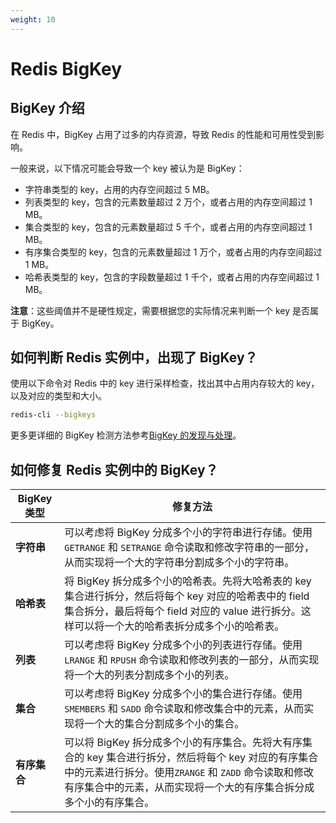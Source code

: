 ```yaml
---
weight: 10
---
```


# Redis BigKey

## BigKey 介绍

在 Redis 中，BigKey 占用了过多的内存资源，导致 Redis 的性能和可用性受到影响。

一般来说，以下情况可能会导致一个 key 被认为是 BigKey：

* 字符串类型的 key，占用的内存空间超过 5 MB。
* 列表类型的 key，包含的元素数量超过 2 万个，或者占用的内存空间超过 1 MB。
* 集合类型的 key，包含的元素数量超过 5 千个，或者占用的内存空间超过 1 MB。
* 有序集合类型的 key，包含的元素数量超过 1 万个，或者占用的内存空间超过 1 MB。
* 哈希表类型的 key，包含的字段数量超过 1 千个，或者占用的内存空间超过 1 MB。

**注意**：这些阈值并不是硬性规定，需要根据您的实际情况来判断一个 key 是否属于 BigKey。

## 如何判断 Redis 实例中，出现了 BigKey？

使用以下命令对 Redis 中的 key 进行采样检查，找出其中占用内存较大的 key，以及对应的类型和大小。

```bash
redis-cli --bigkeys
```

更多更详细的 BigKey 检测方法参考[BigKey 的发现与处理](20-bigkeycheck)。

## 如何修复 Redis 实例中的 BigKey？

| BigKey 类型 | 修复方法 |
| --- | --- |
|**字符串**| 可以考虑将 BigKey 分成多个小的字符串进行存储。使用 `GETRANGE` 和 `SETRANGE` 命令读取和修改字符串的一部分，从而实现将一个大的字符串分割成多个小的字符串。 |
|**哈希表**|将 BigKey 拆分成多个小的哈希表。先将大哈希表的 key 集合进行拆分，然后将每个 key 对应的哈希表中的 field 集合拆分，最后将每个 field 对应的 value 进行拆分。这样可以将一个大的哈希表拆分成多个小的哈希表。|
|**列表**|可以考虑将 BigKey 分成多个小的列表进行存储。使用 `LRANGE` 和 `RPUSH` 命令读取和修改列表的一部分，从而实现将一个大的列表分割成多个小的列表。|
|**集合**|可以考虑将 BigKey 分成多个小的集合进行存储。使用 `SMEMBERS` 和 `SADD` 命令读取和修改集合中的元素，从而实现将一个大的集合分割成多个小的集合。|
|**有序集合**|可以将 BigKey 拆分成多个小的有序集合。先将大有序集合的 key 集合进行拆分，然后将每个 key 对应的有序集合中的元素进行拆分。使用`ZRANGE` 和 `ZADD` 命令读取和修改有序集合中的元素，从而实现将一个大的有序集合拆分成多个小的有序集合。|


